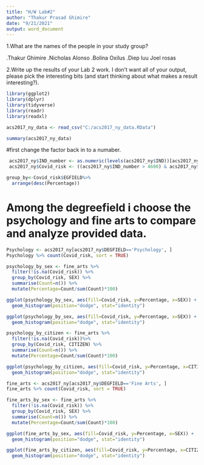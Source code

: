 ---
title: "H/W Lab#2"
author: "Thakur Prasad Ghimire"
date: "9/21/2021"
output: word_document
---

1.What are the names of the people in your study group?


.Thakur Ghimire 
.Nicholas Alonso 
.Bolina Oxilus 
.Diep luu 
Joel rosas 

2.Write up the results of your Lab 2 work. I don’t want all of your output, please pick the interesting bits (and start thinking about what makes a result interesting?).


```{r setup,include=TRUE}
library(ggplot2)
library(dplyr)
library(tidyverse)
library(readr)
library(readxl)
```

```{r}
acs2017_ny_data <- read_csv("C:/acs2017_ny_data.RData")
```


```{r}
summary(acs2017_ny_data)
```


#first change the factor back in to a numaber.
```{r}
 
 acs2017_ny$IND_number <- as.numeric(levels(acs2017_ny$IND))[acs2017_ny$IND]
 acs2017_ny$Covid_risk <- ((acs2017_ny$IND_number > 4600) & acs2017_ny$IND_number < 6000) | ((acs2017_ny$IND_number > 8500) & (acs2017_ny$IND_number < 8700))

```



```{r}
group_by<-Covid_risk$EGFIELD%>%
  arrange(desc(Percentage))

```



# Among the degreefield i choose the psychology and fine arts to compare and analyze provided data.
```{r}
Psychology <- acs2017_ny[acs2017_ny$DEGFIELD=='Psychology', ]
Psychology %>% count(Covid_risk, sort = TRUE)
```

```{r}
psychology_by_sex <- fine_arts %>% 
  filter(!is.na(Covid_risk)) %>% 
  group_by(Covid_risk, SEX) %>% 
  summarise(Count=n()) %>%
  mutate(Percentage=Count/sum(Count)*100)

```



```{r}
ggplot(psychology_by_sex, aes(fill=Covid_risk, y=Percentage, x=SEX)) + 
  geom_histogram(position="dodge", stat="identity")


```

```{r}
ggplot(psychology_by_sex, aes(fill=Covid_risk, y=Percentage, x=SEX)) + 
  geom_histogram(position="dodge", stat="identity")

```
```{r}
psychology_by_citizen <- fine_arts %>% 
  filter(!is.na(Covid_risk))%>% 
  group_by(Covid_risk, CITIZEN) %>% 
  summarise(Count=n()) %>%
  mutate(Percentage=Count/sum(Count)*100)


```




```{r}
ggplot(psychology_by_citizen, aes(fill=Covid_risk, y=Percentage, x=CITIZEN)) + 
  geom_histogram(position="dodge", stat="identity")

```

```{r}
fine_arts <- acs2017_ny[acs2017_ny$DEGFIELD=='Fine Arts', ]
fine_arts %>% count(Covid_risk, sort = TRUE)
```
```{r}
fine_arts_by_sex <- fine_arts %>% 
  filter(!is.na(Covid_risk)) %>% 
  group_by(Covid_risk, SEX) %>% 
  summarise(Count=n()) %>%
  mutate(Percentage=Count/sum(Count)*100)


```


```{r}
ggplot(fine_arts_by_sex, aes(fill=Covid_risk, y=Percentage, x=SEX)) + 
  geom_histogram(position="dodge", stat="identity")

```






```{r}
ggplot(fine_arts_by_citizen, aes(fill=Covid_risk, y=Percentage, x=CITIZEN)) + 
  geom_histogram(position="dodge", stat="identity")



```







